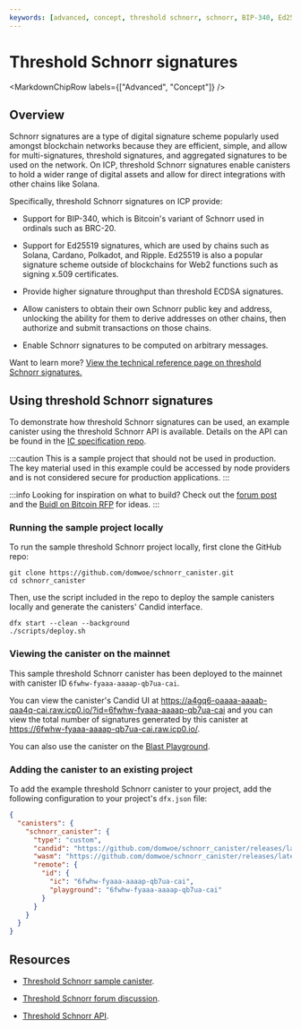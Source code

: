 ```yaml
---
keywords: [advanced, concept, threshold schnorr, schnorr, BIP-340, Ed25519]
---
```



# Threshold Schnorr signatures

<MarkdownChipRow labels={["Advanced", "Concept"]} />

## Overview

Schnorr signatures are a type of digital signature scheme popularly used amongst blockchain networks because they are efficient, simple, and allow for multi-signatures, threshold signatures, and aggregated signatures to be used on the network. On ICP, threshold Schnorr signatures enable canisters to hold a wider range of digital assets and allow for direct integrations with other chains like Solana.

Specifically, threshold Schnorr signatures on ICP provide:

- Support for BIP-340, which is Bitcoin's variant of Schnorr used in ordinals such as BRC-20.

- Support for Ed25519 signatures, which are used by chains such as Solana, Cardano, Polkadot, and Ripple. Ed25519 is also a popular signature scheme outside of blockchains for Web2 functions such as signing x.509 certificates.

- Provide higher signature throughput than threshold ECDSA signatures.

- Allow canisters to obtain their own Schnorr public key and address, unlocking the ability for them to derive addresses on other chains, then authorize and submit transactions on those chains.

- Enable Schnorr signatures to be computed on arbitrary messages.

Want to learn more? [View the technical reference page on threshold Schnorr signatures.](add/link/when/avail)

## Using threshold Schnorr signatures

To demonstrate how threshold Schnorr signatures can be used, an example canister using the threshold Schnorr API is available. Details on the API can be found in the [IC specification repo](https://github.com/dfinity/interface-spec/pull/288).

:::caution
This is a sample project that should not be used in production. The key material used in this example could be accessed by node providers and is not considered secure for production applications.
:::

:::info
Looking for inspiration on what to build? Check out the [forum post](https://forum.dfinity.org/t/threshold-schnorr-facilitating-brc-20-trading-solana-integration-certificate-signing-and-more/28993) and the [Buidl on Bitcoin RFP](https://github.com/dfinity/grant-rfps/issues/58) for ideas.
:::

### Running the sample project locally

To run the sample threshold Schnorr project locally, first clone the GitHub repo:

```
git clone https://github.com/domwoe/schnorr_canister.git
cd schnorr_canister
```

Then, use the script included in the repo to deploy the sample canisters locally and generate the canisters' Candid interface.

```
dfx start --clean --background
./scripts/deploy.sh
```

### Viewing the canister on the mainnet

This sample threshold Schnorr canister has been deployed to the mainnet with canister ID `6fwhw-fyaaa-aaaap-qb7ua-cai`.

You can view the canister's Candid UI at https://a4gq6-oaaaa-aaaab-qaa4q-cai.raw.icp0.io/?id=6fwhw-fyaaa-aaaap-qb7ua-cai and you can view the total number of signatures generated by this canister at https://6fwhw-fyaaa-aaaap-qb7ua-cai.raw.icp0.io/.

You can also use the canister on the [Blast Playground](https://jglts-daaaa-aaaai-qnpma-cai.ic0.app/831.de93c1521f2395ef78586691ca27d4d3a0a937ebd0ffa442a1479769).

### Adding the canister to an existing project

To add the example threshold Schnorr canister to your project, add the following configuration to your project's `dfx.json` file:

```json
{
  "canisters": {
    "schnorr_canister": {
      "type": "custom",
      "candid": "https://github.com/domwoe/schnorr_canister/releases/latest/download/schnorr_canister.did",
      "wasm": "https://github.com/domwoe/schnorr_canister/releases/latest/download/schnorr_canister.wasm.gz",
      "remote": {
        "id": {
          "ic": "6fwhw-fyaaa-aaaap-qb7ua-cai",
          "playground": "6fwhw-fyaaa-aaaap-qb7ua-cai"
        }
      }
    }
  }
}
```

## Resources

- [Threshold Schnorr sample canister](https://github.com/domwoe/schnorr_canister/tree/main).

- [Threshold Schnorr forum discussion](https://forum.dfinity.org/t/threshold-schnorr-facilitating-brc-20-trading-solana-integration-certificate-signing-and-more/28993).

- [Threshold Schnorr API](https://github.com/dfinity/interface-spec/pull/288).
